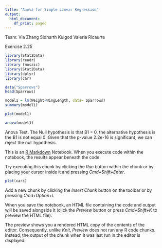 ```yaml
---
title: "Anova for Simple Linear Regression"
output:
  html_document:
    df_print: paged
---
```

Team: 
Via Zhang
Sidharth Kulgod
Valeria Ricaurte

Exercise 2.25

```r
library(Stat2Data)
library(readr)
library (mosaic)
library(Stat2Data)
library(dplyr)
library(car)

data("Sparrows")
head(Sparrows)
```
```r
model1 = lm(Weight~WingLength, data= Sparrows)
summary(model1)
```
```r
plot(model1)
```
```r
anova(model1)
```
Anova Test. The Null hypothesis is that B1 = 0, the alternative hypothesis is the B1 is not equal 0. 
Given that the p-value 2.2e-16 is significant, we can reject the null hypothesis.


This is an [R Markdown](http://rmarkdown.rstudio.com) Notebook. When you execute code within the notebook, the results appear beneath the code. 

Try executing this chunk by clicking the *Run* button within the chunk or by placing your cursor inside it and pressing *Cmd+Shift+Enter*. 

```r
plot(cars)
```

Add a new chunk by clicking the *Insert Chunk* button on the toolbar or by pressing *Cmd+Option+I*.

When you save the notebook, an HTML file containing the code and output will be saved alongside it (click the *Preview* button or press *Cmd+Shift+K* to preview the HTML file). 

The preview shows you a rendered HTML copy of the contents of the editor. Consequently, unlike *Knit*, *Preview* does not run any R code chunks. Instead, the output of the chunk when it was last run in the editor is displayed.

